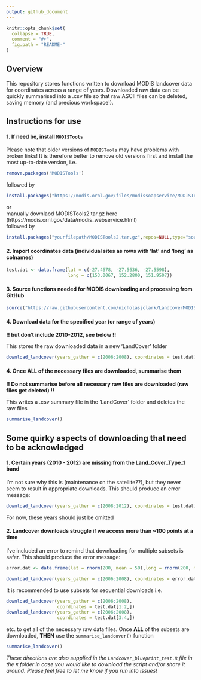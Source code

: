 ```yaml
---
output: github_document
---
```


<!-- README.md is generated from README.Rmd. Please edit that file -->

```r
knitr::opts_chunk$set(
  collapse = TRUE,
  comment = "#>",
  fig.path = "README-"
)
```

## Overview

This repository stores functions written to download MODIS landcover data for coordinates across a range of years. Downloaded raw data can be quickly summarised into a .csv file so that raw ASCII files can be deleted, saving memory (and precious workspace!). 

## Instructions for use
#### 1. If need be, install `MODISTools` 
Please note that older versions of `MODISTools` may have problems with broken links! It is therefore better to remove old versions first and install the most up-to-date version, i.e.
```r
remove.packages('MODISTools') 
```

followed by  
```r
install.packages("https://modis.ornl.gov/files/modissoapservice/MODISTools2.tar.gz",repos=NULL,type="source")
```

or  
manually downlaod MODISTools2.tar.gz here (https://modis.ornl.gov/data/modis_webservice.html)  
followed by  
```r
install.packages("yourfilepath/MODISTools2.tar.gz",repos=NULL,type="source")
```

#### 2. Import coordinates data (individual sites as rows with 'lat' and 'long' as colnames)
```r
test.dat <- data.frame(lat = c(-27.4678, -27.5636, -27.5598), 
                       long = c(153.0067, 152.2800, 151.9507))
```

#### 3. Source functions needed for MODIS downloading and processing from GitHub
```r
source("https://raw.githubusercontent.com/nicholasjclark/LandcoverMODIS/master/R/Landcover_functions.R")
```

#### 4. Download data for the specified year (or range of years)
**!! but don't include 2010-2012, see below !!**  
  
This stores the raw downloaded data in a new 'LandCover' folder  
```r
download_landcover(years_gather = c(2006:2008), coordinates = test.dat)
```

#### 4. Once ALL of the necessary files are downloaded, summarise them
**!! Do not summarise before all necessary raw files are downloaded (raw files get deleted) !!**  
  
This writes a .csv summary file in the 'LandCover' folder and deletes the raw files  
```r
summarise_landcover()
```

## Some quirky aspects of downloading that need to be acknowledged
#### 1. Certain years (2010 - 2012) are missing from the Land_Cover_Type_1 band
I'm not sure why this is (maintenance on the satellite??), but they never seem to result in appropriate downloads.
This should produce an error message:  
```r
download_landcover(years_gather = c(2008:2012), coordinates = test.dat)
```

For now, these years should just be omitted

#### 2. Landcover downloads struggle if we access more than ~100 points at a time
I've included an error to remind that downloading for multiple subsets is safer. This should produce the error message:  
```r
error.dat <- data.frame(lat = rnorm(200, mean = 50),long = rnorm(200, mean = 50))

download_landcover(years_gather = c(2006:2008), coordinates = error.dat)
```

It is recommended to use subsets for sequential downloads i.e.
```r
download_landcover(years_gather = c(2006:2008), 
                   coordinates = test.dat[1:2,])
download_landcover(years_gather = c(2006:2008), 
                   coordinates = test.dat[3:4,])
```

etc. to get all of the necessary raw data files. Once **ALL** of the subsets are downloaded, **THEN** use the `summarise_landcover()` function
```r
summarise_landcover()
```

*These directions are also supplied in the `Landcover_blueprint_test.R` file in the `R` folder in case you would like to download the script and/or share it around. Please feel free to let me know if you run into issues!*
